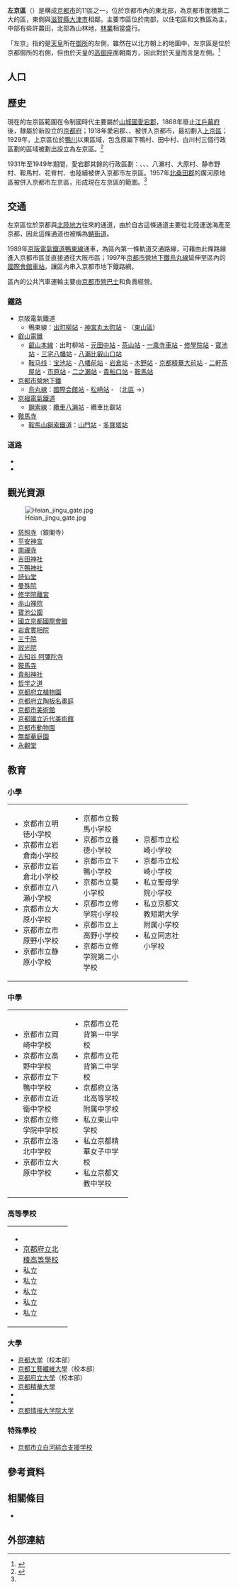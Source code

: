 {{日本區
| 自治體名=左京區
| 圖像=[[File:Ginkakuji_Kyoto03-r.jpg|240px]]
| 圖像說明=[[慈照寺|慈照寺]]（銀閣寺）
| 日文原名=左京区
| 平假名=さきょうく
| 羅馬字拼音=Sakyō-ku
| 區章=
| 都道府縣=京都府
| 市=京都市
| 支廳=
| 編號=26103-3
| 面積=246.77
| 邊界未定=
| 人口 = {{formatnum:{{自治體人口/京都府|京都市左京区}}}}<ref>{{自治體人口/京都府|source}}</ref>
| 人口密度 = 
| 統計時間 = {{自治體人口/京都府|date}}
| 自治體=[[京都市|京都市]]（[[北區_(京都市)|北區]]、[[右京區|右京區]]、[[中京區|中京區]]、[[上京區|上京區]]、[[東山區_(日本)|東山區]]、[[山科區|山科區]]）、[[南丹市|南丹市]]<br>'''[[滋賀縣|滋賀縣]]'''：[[大津市|大津市]]、[[高島市|高島市]]
| 樹=
| 花=
| 其他象徵物=
| 其他象徵=
| 郵遞區號=616-8511
| 所在地=左京區吉田中阿達町1<br>[[File:Sakyo_Ward_General_Office_Building_of_Kyoto_City,_Kyoto_Prefecture,_Japan_05.JPG|250px]]
| 電話號碼=75-771-4211
| 外部連結=http://www.city.kyoto.lg.jp/sakyo/
| 經度=
| 緯度=
| 地圖=Sakyo-ku in Kyoto-shi Ja.svg
| 註記=人口：[http://www2.city.kyoto.lg.jp/sogo/toukei/Population/index.html 京都市官方網頁]
}}
'''左京區'''（{{jpn|j=左京区|hg=さきょうく|rm=Sakyō ku|f=y}}）是構成[[京都市|京都市]]的11區之一，位於京都市內的東北部，為京都市面積第二大的區，東側與[[滋賀縣|滋賀縣]][[大津市|大津市]]相鄰。主要市區位於南部，以住宅區和文教區為主，中部有些許農田，北部為山林地，[[林業|林業]]相當盛行。

「左京」指的是[[天皇|天皇]]所在[[京都御所|御所]]的左側，雖然在以北方朝上的地圖中，左京區是位於京都御所的右側，但由於天皇的[[高御座|高御座]]面朝南方，因此對於天皇而言是左側。<ref>{{Cite book| title=左京都男子休日| author=男子休日委員會| publisher=自轉星球文化| date=2013-04-29| accessdate=2017-06-01| ISBN=9789868875531}}</ref>

== 人口 ==
{{日本人口統計| location=Sakyo, Kyoto|無人口分布圖=1}}

==歷史==
現在的左京區範圍在令制國時代主要屬於[[山城國|山城國]][[愛宕郡|愛宕郡]]，1868年廢止[[江戶幕府|江戶幕府]]後，隸屬於新設立的[[京都府|京都府]]；1918年愛宕郡{{tsl|ja|白川村 (京都府)|白川村 (京都府)|白川村}}、{{tsl|ja|田中村 (京都府)|田中村 (京都府)|田中村}}、{{tsl|ja|下鴨村}}被併入京都市，最初劃入[[上京區|上京區]]；1929年，上京區位於[[鴨川_(淀川水系)|鴨川]]以東區域，包含原屬下鴨村、田中村、白川村三個行政區劃的區域被劃出設立為左京區。<ref name="Brief">{{Cite web| url=http://www.city.kyoto.lg.jp/sakyo/page/0000009753.html| title=左京區的概要| publisher=京都市左京區公所| date=2013-05-15| accessdate=2017-06-01| language=ja| archive-date=2017-10-05| archive-url=https://web.archive.org/web/20171005051055/http://www.city.kyoto.lg.jp/sakyo/page/0000009753.html| dead-url=no}}</ref>

1931年至1949年期間，愛宕郡其餘的行政區劃：{{tsl|ja|修学院村|修學院村}}、{{tsl|ja|松ヶ崎村|松崎村}}、{{tsl|ja|岩倉村 (京都府)|岩倉村 (京都府)|岩倉村}}、八瀨村、大原村、静市野村、鞍馬村、花脊村、{{tsl|ja|久多|久多|久多村}}也陸續被併入京都市左京區。1957年[[北桑田郡|北桑田郡]]{{tsl|ja|京北町}}的廣河原地區被併入京都市左京區，形成現在左京區的範圍。<ref name="Brief"/>

== 交通 ==
左京區位於京都與[[北陸地方|北陸地方]]往來的通道，由於自古這條通道主要從北陸運送海產至京都，因此這條通道也被稱為[[鯖街道|鯖街道]]。

1989年[[京阪電氣鐵道|京阪電氣鐵道]][[鴨東線|鴨東線]]通車，為區內第一條軌道交通路線，可藉由此條路線進入京都市區並直接通往大阪市區；1997年[[京都市營地下鐵|京都市營地下鐵]][[烏丸線|烏丸線]]延伸至區內的[[國際會館車站|國際會館車站]]，讓區內串入京都市地下鐵路網。

區內的公共汽車運輸主要由[[京都市營巴士|京都市營巴士]]和{{tsl|ja|京都バス|京都巴士}}負責經營。

===鐵路===
* 京阪電氣鐵道
** 鴨東線：[[出町柳站|出町柳站]] - [[神宮丸太町車站|神宮丸太町站]] - （[[東山區_(日本)|東山區]])
* [[叡山電鐵|叡山電鐵]]
** [[叡山本線|叡山本線]]：出町柳站 - [[元田中站|元田中站]] - [[茶山車站_(京都府)|茶山站]] - [[一乘寺車站|一乘寺車站]] - [[修學院站|修學院站]] - [[寶池車站|寶池站]] - [[三宅八幡站|三宅八幡站]] - [[八瀨比叡山口站|八瀨比叡山口站]]
** [[鞍马线|鞍马线]]：[[宝池站|宝池站]] - [[八幡前站_(京都府)|八幡前站]] - [[岩倉站_(京都府)|岩倉站]] - [[木野站|木野站]] - [[京都精華大前站|京都精華大前站]] - [[二軒茶屋站_(京都府)|二軒茶屋站]] - [[市原車站|市原站]] - [[二之瀨車站|二之瀨站]] - [[貴船口車站|貴船口站]] - [[鞍馬車站|鞍馬站]]
* [[京都市營地下鐵|京都市營地下鐵]]
** [[烏丸線|烏丸線]]：[[國際會館車站|國際会館站]] - [[松崎車站_(京都府)|松崎站]] - （[[北區_(京都市)|北區]] →）
* [[京福電氣鐵道|京福電氣鐵道]]
** [[鋼索線_(京福電氣鐵道)|鋼索線]]：[[纜車八瀨站|纜車八瀨站]] - 纜車比叡站
* [[鞍馬寺|鞍馬寺]]
** [[鞍馬山鋼索鐵道|鞍馬山鋼索鐵道]]：[[山門站|山門站]] - [[多寶塔站|多寶塔站]]

===道路===
* {{tsl|ja|国道367号|國道367號}}
* {{tsl|ja|国道477号|國道477號}}

==觀光資源==
[[File:Heian_jingu_gate.jpg|thumb]]
*[[慈照寺|慈照寺]]（銀閣寺）
*[[平安神宮|平安神宮]]
*[[南禪寺|南禪寺]]
*[[吉田神社|吉田神社]]
*[[賀茂御祖神社|下鴨神社]]
*[[詩仙堂|詩仙堂]]
*[[曼殊院|曼殊院]]
*[[修学院離宮|修学院離宮]]
*[[赤山禅院|赤山禅院]]
*[[寶池公園|寶池公園]]
*[[國立京都國際會館|國立京都國際會館]]
*[[實相院|岩倉實相院]]
*[[三千院|三千院]]
*[[寂光院|寂光院]]
*[[阿彌陀寺_(京都市左京區)|古知谷 阿彌陀寺]]
*[[鞍馬寺|鞍馬寺]]
*[[貴船神社|貴船神社]]
*[[哲学之道|哲学之道]]
*[[京都府立植物園|京都府立植物園]]
*[[京都府立陶板名畫庭|京都府立陶板名畫庭]]
*[[京都市美術館|京都市美術館]]
*[[京都國立近代美術館|京都國立近代美術館]]
*[[京都市動物園|京都市動物園]]
*[[無鄰菴庭園|無鄰菴庭園]]
*[[永觀堂|永觀堂]]

== 教育 ==
=== 小學 ===

{| width="90%"
|-----
| valign="top" width="30%" |
*京都市立明徳小学校
*京都市立岩倉南小学校
*京都市立岩倉北小学校
*京都市立八瀬小学校
*京都市立大原小学校
*京都市立市原野小学校
*京都市立静原小学校
| valign="top" width="30%" |
*京都市立鞍馬小学校
*京都市立養徳小学校
*京都市立下鴨小学校
*京都市立葵小学校
*京都市立修学院小学校
*京都市立上高野小学校
*京都市立修学院第二小学校
| valign="top" width="30%" |
*京都市立松崎小学校
*京都市立松崎小学校
*私立聖母学院小学校
*私立京都文教短期大学附属小学校
*私立同志社小学校
|}

=== 中學 ===

{| width="90%"
|-----
| valign="top" width="30%" |
*京都市立岡崎中学校
*京都市立高野中学校
*京都市立下鴨中学校
*京都市立近衛中学校
*京都市立修学院中学校
*京都市立洛北中学校
*京都市立大原中学校
| valign="top" width="30%" |
*京都市立花背第一中学校
*京都市立花背第二中学校
*京都府立洛北高等学校附属中学校
*私立東山中学校
*私立京都精華女子中学校
*私立京都文教中学校
|}

=== 高等學校 ===

{| width="90%"
|-----
| valign="top" width="30%" |
*{{link-ja|京都府立洛北高等學校及附屬中學校|京都府立洛北高等学校・附属中学校|京都府立洛北高等学校}}
*[[京都府立北稜高等學校|京都府立北稜高等學校]]
*私立{{link-ja|同志社中學校及高等學校|同志社中学校・高等学校|同志社高等學校}}
*私立{{link-ja|東山中學校及高等學校|東山中学校・高等学校|東山高等学校}}
*私立{{link-ja|京都精華學園中學校及高等學校|京都精華学園中学校・高等学校|京都精華學園高等學校}}
*私立{{link-ja|京都文教中學校及高等學校|京都文教中学校・高等学校|京都文教高等学校}}
*私立{{link-ja|聖母女學院中學校及高等學校|ノートルダム女学院中学校・高等学校|聖母女学院高等学校}}
|}

=== 大學 ===
* [[京都大学|京都大学]]（校本部）
* [[京都工藝纖維大學|京都工藝纖維大學]]（校本部）
* [[京都府立大學|京都府立大學]]（校本部）
* [[京都精華大學|京都精華大學]]
* {{tsl|ja|京都造形芸術大学|京都造形藝術大學}}
* {{tsl|ja|京都ノートルダム女子大学|京都聖母院女子大學}}
* [[京都情报大学院大学|京都情报大学院大学]]

=== 特殊學校 ===
*[[京都市立白河綜合支援学校|京都市立白河綜合支援学校]]

== 參考資料 ==
{{Reflist}}

== 相關條目 ==
* {{tsl|ja|左京}}

== 外部連結 ==
{{commonscat|Sakyo-ku, Kyoto}}

{{京都府}}
{{Authority control}}
